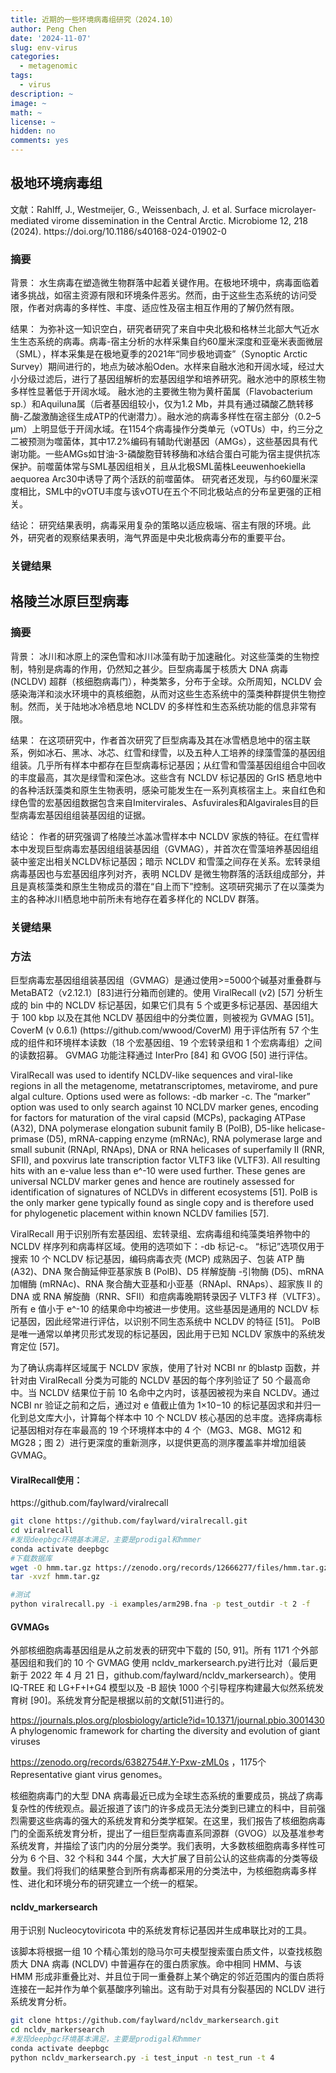 ```yaml
---
title: 近期的一些环境病毒组研究（2024.10）
author: Peng Chen
date: '2024-11-07'
slug: env-virus
categories:
  - metagenomic
tags:
  - virus
description: ~
image: ~
math: ~
license: ~
hidden: no
comments: yes
---
```


## 极地环境病毒组

文献：Rahlff, J., Westmeijer, G., Weissenbach, J. et al. Surface microlayer-mediated virome dissemination in the Central Arctic. Microbiome 12, 218 (2024). https://doi.org/10.1186/s40168-024-01902-0

### 摘要

背景：
水生病毒在塑造微生物群落中起着关键作用。在极地环境中，病毒面临着诸多挑战，如宿主资源有限和环境条件恶劣。然而，由于这些生态系统的访问受限，作者对病毒的多样性、丰度、适应性及宿主相互作用的了解仍然有限。

结果：
为弥补这一知识空白，研究者研究了来自中央北极和格林兰北部大气近水生生态系统的病毒。病毒-宿主分析的水样采集自约60厘米深度和亚毫米表面微层（SML），样本采集是在极地夏季的2021年“同步极地调查”（Synoptic Arctic Survey）期间进行的，地点为破冰船Oden。水样来自融水池和开阔水域，经过大小分级过滤后，进行了基因组解析的宏基因组学和培养研究。融水池中的原核生物多样性显著低于开阔水域。
融水池的主要微生物为黄杆菌属（Flavobacterium sp.）和Aquiluna属（后者基因组较小，仅为1.2 Mb，并具有通过磷酸乙酰转移酶-乙酸激酶途径生成ATP的代谢潜力）。融水池的病毒多样性在宿主部分（0.2–5 µm）上明显低于开阔水域。在1154个病毒操作分类单元（vOTUs）中，约三分之二被预测为噬菌体，其中17.2%编码有辅助代谢基因（AMGs），这些基因具有代谢功能。一些AMGs如甘油-3-磷酸胞苷转移酶和冰结合蛋白可能为宿主提供抗冻保护。前噬菌体常与SML基因组相关，且从北极SML菌株Leeuwenhoekiella aequorea Arc30中诱导了两个活跃的前噬菌体。
研究者还发现，与约60厘米深度相比，SML中的vOTU丰度与该vOTU在五个不同北极站点的分布呈更强的正相关。

结论：
研究结果表明，病毒采用复杂的策略以适应极端、宿主有限的环境。此外，研究者的观察结果表明，海气界面是中央北极病毒分布的重要平台。

### 关键结果

#### 

## 格陵兰冰原巨型病毒

### 摘要

背景：
冰川和冰原上的深色雪和冰川冰藻有助于加速融化。对这些藻类的生物控制，特别是病毒的作用，仍然知之甚少。巨型病毒属于核质大 DNA 病毒 (NCLDV) 超群（核细胞病毒门），种类繁多，分布于全球。众所周知，NCLDV 会感染海洋和淡水环境中的真核细胞，从而对这些生态系统中的藻类种群提供生物控制。然而，关于陆地冰冷栖息地 NCLDV 的多样性和生态系统功能的信息非常有限。

结果：
在这项研究中，作者首次研究了巨型病毒及其在冰雪栖息地中的宿主联系，例如冰石、黑冰、冰芯、红雪和绿雪，以及五种人工培养的绿藻雪藻的基因组组装。几乎所有样本中都存在巨型病毒标记基因；从红雪和雪藻基因组组合中回收的丰度最高，其次是绿雪和深色冰。这些含有 NCLDV 标记基因的 GrIS 栖息地中的各种活跃藻类和原生生物表明，感染可能发生在一系列真核宿主上。来自红色和绿色雪的宏基因组数据包含来自Imitervirales、Asfuvirales和Algavirales目的巨型病毒宏基因组组装基因组的证据。

结论：
作者的研究强调了格陵兰冰盖冰雪样本中 NCLDV 家族的特征。在红雪样本中发现巨型病毒宏基因组组装基因组（GVMAG），并首次在雪藻培养基因组组装中鉴定出相关NCLDV标记基因；暗示 NCLDV 和雪藻之间存在关系。宏转录组病毒基因也与宏基因组序列对齐，表明 NCLDV 是微生物群落的活跃组成部分，并且是真核藻类和原生生物成员的潜在“自上而下”控制。这项研究揭示了在以藻类为主的各种冰川栖息地中前所未有地存在着多样化的 NCLDV 群落。

### 关键结果

### 方法

巨型病毒宏基因组组装基因组（GVMAG）是通过使用>=5000个碱基对重叠群与MetaBAT2（v2.12.1）[83]进行分箱而创建的。使用 ViralRecall (v2) [57] 分析生成的 bin 中的 NCLDV 标记基因，如果它们具有 5 个或更多标记基因、基因组大于 100 kbp 以及在其他 NCLDV 基因组中的分类位置，则被视为 GVMAG [51]。 CoverM (v 0.6.1) (https://github.com/wwood/CoverM) 用于评估所有 57 个生成的组件和环境样本读数（18 个宏基因组、19 个宏转录组和 1 个宏病毒组）之间的读数招募。 GVMAG 功能注释通过 InterPro [84] 和 GVOG [50] 进行评估。

ViralRecall was used to identify NCLDV-like sequences and viral-like regions in all the metagenome, metatranscriptomes, metavirome, and pure algal culture. Options used were as follows: -db marker -c. The “marker” option was used to only search against 10 NCLDV marker genes, encoding for factors for maturation of the viral capsid (MCPs), packaging ATPase (A32), DNA polymerase elongation subunit family B (PolB), D5-like helicase-primase (D5), mRNA-capping enzyme (mRNAc), RNA polymerase large and small subunit (RNApl, RNAps), DNA or RNA helicases of superfamily II (RNR, SFII), and poxvirus late transcription factor VLTF3 like (VLTF3). All resulting hits with an e-value less than e^-10 were used further. These genes are universal NCLDV marker genes and hence are routinely assessed for identification of signatures of NCLDVs in different ecosystems [51]. PolB is the only marker gene typically found as single copy and is therefore used for phylogenetic placement within known NCLDV families [57].

ViralRecall 用于识别所有宏基因组、宏转录组、宏病毒组和纯藻类培养物中的 NCLDV 样序列和病毒样区域。使用的选项如下：-db 标记-c。 “标记”选项仅用于搜索 10 个 NCLDV 标记基因，编码病毒衣壳 (MCP) 成熟因子、包装 ATP 酶 (A32)、DNA 聚合酶延伸亚基家族 B (PolB)、D5 样解旋酶 -引物酶 (D5)、mRNA 加帽酶 (mRNAc)、RNA 聚合酶大亚基和小亚基（RNApl、RNAps）、超家族 II 的 DNA 或 RNA 解旋酶（RNR、SFII）和痘病毒晚期转录因子 VLTF3 样（VLTF3）。所有 e 值小于 e^-10 的结果命中均被进一步使用。这些基因是通用的 NCLDV 标记基因，因此经常进行评估，以识别不同生态系统中 NCLDV 的特征 [51]。 PolB 是唯一通常以单拷贝形式发现的标记基因，因此用于已知 NCLDV 家族中的系统发育定位 [57]。

为了确认病毒样区域属于 NCLDV 家族，使用了针对 NCBI nr 的blastp 函数，并针对由 ViralRecall 分类为可能的 NCLDV 基因的每个序列验证了 50 个最高命中。当 NCLDV 结果位于前 10 名命中之内时，该基因被视为来自 NCLDV。通过 NCBI nr 验证之前和之后，通过对 e 值截止值为 1×10−10 的标记基因求和并归一化到总文库大小，计算每个样本中 10 个 NCLDV 核心基因的总丰度。选择病毒标记基因相对存在率最高的 19 个环境样本中的 4 个（MG3、MG8、MG12 和 MG28；图 2）进行更深度的重新测序，以提供更高的测序覆盖率并增加组装 GVMAG。

#### ViralRecall使用：

https://github.com/faylward/viralrecall

```bash
git clone https://github.com/faylward/viralrecall.git
cd viralrecall
#发现deepbgc环境基本满足，主要是prodigal和hmmer
conda activate deepbgc
#下载数据库
wget -O hmm.tar.gz https://zenodo.org/records/12666277/files/hmm.tar.gz?download=1
tar -xvzf hmm.tar.gz

#测试
python viralrecall.py -i examples/arm29B.fna -p test_outdir -t 2 -f
```


#### GVMAGs

外部核细胞病毒基因组是从之前发表的研究中下载的 [50, 91]。所有 1171 个外部基因组和我们的 10 个 GVMAG 使用 ncldv_markersearch.py进行比对（最后更新于 2022 年 4 月 21 日，github.com/faylward/ncldv_markersearch）。使用 IQ-TREE 和 LG+F+I+G4 模型以及 -B 超快 1000 个引导程序构建最大似然系统发育树 [90]。系统发育分配是根据以前的文献[51]进行的。

<https://journals.plos.org/plosbiology/article?id=10.1371/journal.pbio.3001430>
A phylogenomic framework for charting the diversity and evolution of giant viruses

<https://zenodo.org/records/6382754#.Y-Pxw-zML0s> ，1175个Representative giant virus genomes。

核细胞病毒门的大型 DNA 病毒最近已成为全球生态系统的重要成员，挑战了病毒复杂性的传统观点。最近报道了该门的许多成员无法分类到已建立的科中，目前强烈需要这些病毒的强大的系统发育和分类学框架。在这里，我们报告了核细胞病毒门的全面系统发育分析，提出了一组巨型病毒直系同源群（GVOG）以及基准参考系统发育，并描绘了该门内的分层分类学。我们表明，大多数核细胞病毒多样性可分为 6 个目、32 个科和 344 个属，大大扩展了目前公认的这些病毒的分类等级数量。我们将我们的结果整合到所有病毒都采用的分类法中，为核细胞病毒多样性、进化和环境分布的研究建立一个统一的框架。

#### ncldv_markersearch

用于识别 Nucleocytoviricota 中的系统发育标记基因并生成串联比对的工具。

该脚本将根据一组 10 个精心策划的隐马尔可夫模型搜索蛋白质文件，以查找核胞质大 DNA 病毒 (NCLDV) 中普遍存在的蛋白质家族。命中相同 HMM、与该 HMM 形成非重叠比对、并且位于同一重叠群上某个确定的邻近范围内的蛋白质将连接在一起并作为单个氨基酸序列输出。这有助于对具有分裂基因的 NCLDV 进行系统发育分析。

```bash
git clone https://github.com/faylward/ncldv_markersearch.git
cd ncldv_markersearch
#发现deepbgc环境基本满足，主要是prodigal和hmmer
conda activate deepbgc
python ncldv_markersearch.py -i test_input -n test_run -t 4
```



